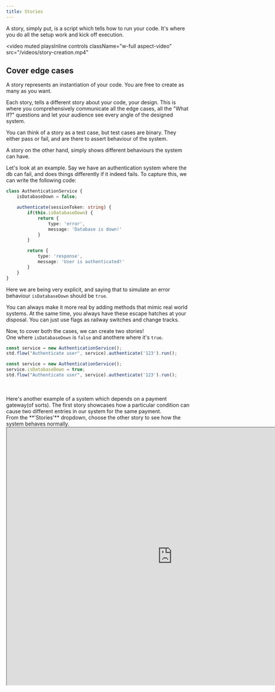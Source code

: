 ```yaml
---
title: Stories
---
```

A story, simply put, is a script which tells how to run your code. It's where you do all the setup work and kick off execution.

<video
  muted
  playsInline
  controls
  className="w-full aspect-video"
  src="/videos/story-creation.mp4"
></video>

## Cover edge cases
A story represents an instantiation of your code. You are free to create as many as you want.

Each story, tells a different <Tooltip tip="This is shameful but couldn't be helped.">story</Tooltip> about your code, your design.
This is where you comprehensively communicate all the edge cases, all the "What If?" questions and let your audience see every
angle of the designed system.

<Accordion title="Isn't that a test case?">
  You can think of a story as a test case, but test cases are binary. They either pass or fail, and are there to assert behaviour of the system.

  A story on the other hand, simply shows different behaviours the system can have.
</Accordion>

Let's look at an example. Say we have an authentication system where the db can fail, and does things differently if it indeed fails.
To capture this, we can write the following code:

```typescript
class AuthenticationService {
	isDatabaseDown = false;

	authenticate(sessionToken: string) {
		if(this.isDatabaseDown) {
			return {
				type: 'error',
				message: 'Database is down!'
			}
		}

		return {
			type: 'response',
			message: 'User is authenticated!'
		}
	}
}
```

Here we are being very explicit, and saying that to simulate an error behaviour `isDatabaseDown` should be `true`.

You can always make it more real by adding methods that mimic real world systems.
At the same time, you always have these escape hatches at your disposal. You can just use flags as railway switches and change tracks.

Now, to cover both the cases, we can create two stories!
<br/> One where `isDatabaseDown` is `false` and anothere where it's `true`.

<CodeGroup>

```typescript Authenticate Normally
const service = new AuthenticationService();
std.flow("Authenticate user", service).authenticate('123').run();
```

```typescript Authenticate but DB is down
const service = new AuthenticationService();
service.isDatabaseDown = true;
std.flow("Authenticate user", service).authenticate('123').run();
```
</CodeGroup>
<br/>
<br/>
Here's another example of a system which depends on a payment gateway(of sorts). The first story showcases how a particular condition can cause
two different entries in our system for the same payment.
<br/>From the **'Stories'** dropdown, choose the other story to see how the system behaves normally.

<Frame>
    <iframe width="900px" height="700px" src="https://app.metz.sh/play/0286b754d9e4408ba172e344eeac47b9" />
</Frame>
<Card horizontal title="Click here to open in a tab" icon="link" href="https://app.metz.sh/play/0286b754d9e4408ba172e344eeac47b9">
  Things might be squished here!
</Card>


## Advantage
Each story, is the exection of same underlying code but under different conditions.
<br/>Just write a script, change the initial conditions, and you get a completely new perspective of the design, without repeating yourself.

<br/>
But what was that `std.flow` business in the script? What does it do? Why does it have that weird syntax?

Well, let's find out in the next section!
